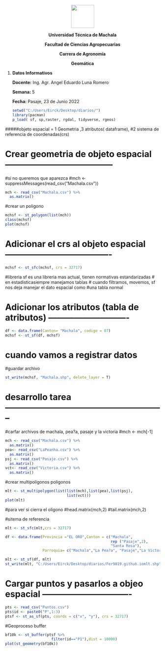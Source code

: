 <center>

![](LOGO_OUT.png){height=75px}


**Universidad Técnica de Machala**

**Facultad de Ciencias Agropecuarias**

**Carrera de Agronomía**

**Geomática**


</center>

1. **Datos Informativos**

    **Docente:** Ing. Agr. Angel Eduardo Luna Romero

    **Semana:** 5

    **Fecha:** Pasaje, 23 de Junio 2022
```r
setwd("C:/Users/Eirck/Desktop/diarios/")
library(pacman)
p_load( sf, sp,raster, rgdal, tidyverse, rgeos)
```





#####objeto espacial = 1 Geometria ,3 atributos( dataframe),
#2 sistema de referencia de coordenadas(crs)

# Crear geometria de objeto espacial --------------------------------------

#si no queremos que aparezca
#mch <- suppressMessages(read_csv("Machala.csv"))

```r

mch <- read_csv("Machala.csv") %>% 
  as.matrix()
```

#crear un poligono
```r
mchsf <- st_polygon(list(mch))
class(mchsf)
plot(mchsf)
```


# Adicionar el crs al objeto espacial -------------------------------------

```r
mchsf <- st_sfc(mchsf, crs = 32717)
```



#libreria sf es una libreria mas actual, tienen normativas estandarizadas 
# en estadisticasiempre manejamos tablas
# cuando filtramos, movemos, sf nos deja manejar el dato espacial como 
#una tabla normal


# Adicionar los atributos (tabla de atributos) ----------------------------

```r
df <- data.frame(Canton= "Machala", codigo = 07)
mchsf <- st_sf(df, mchsf)
```


# cuando vamos a registrar datos 

#guardar archivo
```r
st_write(mchsf, "Machala.shp", delete_layer = T)
```





# desarrollo tarea --------------------------------------------------------

#carfar archivos de machala, pea?a, pasaje y la victoria
#mch <- mch[-1]


```r
mch <- read_csv("Machala.csv") %>% 
  as.matrix()
pea<- read_csv("LaPeanha.csv") %>% 
  as.matrix()
psj <- read_csv("Pasaje.csv") %>% 
  as.matrix()
vct<- read_csv("Victoria.csv") %>% 
  as.matrix()
```


#crear multipoligonos poligonos

```r

mlt <- st_multipolygon(list(list(mch),list(pea),list(psj),
                            list(vct)))
plot(mlt)
```

#para ver si cierra el oligono
#head.matrix(mch,2)
#tail.matrix(mch,2)


#sitema de referencia
```r
mlt <- st_sfc(mlt,crs = 32717)

df <- data.frame(Provincia ="EL ORO",Canton = c("Machala", 
                                                rep ("Pasaje",2),
                                                "Santa Rosa"),
                 Parroquia= c("Machala","La Pea?a", "Pasaje","La Victoria"))

mlt <- st_sf(df, mlt)
st_write(mlt, "C:/Users/Eirck/Desktop/diarios/Fer9819.github.iomlt.shp", delete_layer = T)
```





# Cargar puntos y pasarlos a objeo espacial -------------------------------


```r
pts <- read_csv("Puntos.csv")
pts$id <- paste0("P",1:3)
ptsf <- st_as_sf(pts, coords = c("x", "y"), crs = 32717)
```




#Geoproceso buffer

```r
bf10k <- st_buffer(ptsf %>% 
                     filter(id=="P1"),dist = 10000)
plot(st_geometry(bf10k))
```





